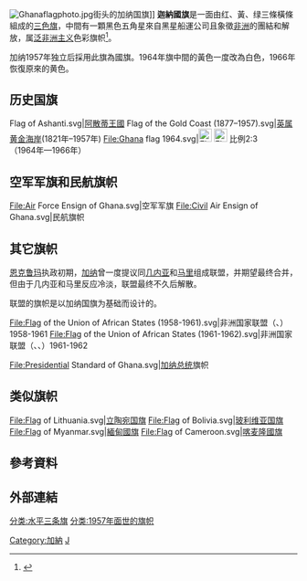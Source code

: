 {{noteTA
|T=zh-cn:加纳国旗;zh-hk:加納國旗;zh-tw:迦納國旗;
|1=zh-cn:加纳;zh-hk:加納;zh-tw:迦納;
}}
{{Infobox flag
|Name = 加纳共和国
|Image = Flag of Ghana.svg
|Use = 111010
|Proportion = 2:3
|Adoption =  1957年（1966年再启用）<br>1966年2月28日
|Design = 綠、黃、紅三條橫條組成的[[三色旗|三色旗]]，中間有一顆黑色五角星。
|Designer = [[Theodosia_Okoh|Theodosia Okoh]]
|Image2 = Civil Ensign of Ghana.svg
|Use2 = 000100
|Proportion2 = 2:3
|Design2 = 綠、黃、紅三條橫條組成的[[三色旗|三色旗]]，中間有一顆黑色五角星。红底，左上角为镶黑边国旗。
|Type = National
|Image3 = Naval Ensign of Ghana.svg
|Use3 = 000001
|Proportion3 = 2:3
|Design3 = 红底[[圣乔治十字|圣乔治十字]][[白船旗|白船旗]]，左上角为镶黑边国旗。
}}
[[File:Ghanaflagphoto.jpg|thumb]]街头的加纳国旗]]
'''迦納國旗'''是一面由红、黃、绿三條橫條組成的[[三色旗|三色旗]]，中間有一顆黑色五角星來自黑星船運公司且象徵[[非洲|非洲]]的團結和解放，属[[泛非洲主义|泛非洲主义]]色彩旗帜<ref >{{cite web|author=|title=THE NATIONAL FLAG|url=http://www.ghana.gov.gh/index.php/about-ghana/the-national-flag|publisher=Government of Ghana|accessdate=2016-03-24|archive-date=2015-02-07|archive-url=https://web.archive.org/web/20150207020731/http://ghana.gov.gh/index.php/about-ghana/the-national-flag|dead-url=no}}{{en}}</ref>。

加纳1957年独立后採用此旗為國旗。1964年旗中間的黃色一度改為白色，1966年恢復原來的黄色。

==历史国旗==
<gallery>
Flag of Ashanti.svg|[[阿散蒂王國|阿散蒂王國]]
Flag of the Gold Coast (1877–1957).svg|[[英属黄金海岸|英属黄金海岸]](1821年–1957年)
File:Ghana flag 1964.svg|[[File:FIAV_111011.svg|23px]] [[File:FIAV_historical.svg|23px]] 比例2:3<br>（1964年—1966年）
</gallery>

==空军军旗和民航旗帜==
<gallery class=center widths=180 heights=120 style="line-height:130%">
File:Air Force Ensign of Ghana.svg|空军军旗
File:Civil Air Ensign of Ghana.svg|民航旗帜
</gallery>

==其它旗帜==
[[恩克鲁玛|恩克鲁玛]]执政初期，[[加纳|加纳]]曾一度提议同[[几内亚|几内亚]]和[[马里|马里]]组成联盟，并期望最终合并，但由于几内亚和马里反应冷淡，联盟最终不久后解散。

联盟的旗帜是以加纳国旗为基础而设计的。
<gallery>
File:Flag of the Union of African States (1958-1961).svg|非洲国家联盟（{{flag|加纳}}、{{flag|几内亚}}）1958-1961
File:Flag of the Union of African States (1961-1962).svg|非洲国家联盟（{{flag|加纳}}、{{flag|几内亚}}、{{flag|马里}}）1961-1962
</gallery>
<gallery>
File:Presidential Standard of Ghana.svg|[[加纳总统|加纳总统]]旗帜
</gallery>

==类似旗帜==
<gallery>

File:Flag of Lithuania.svg|[[立陶宛国旗|立陶宛国旗]]
File:Flag of Bolivia.svg|[[玻利维亚国旗|玻利维亚国旗]]
File:Flag of Myanmar.svg|[[緬甸國旗|緬甸國旗]]
File:Flag of Cameroon.svg|[[喀麦隆國旗|喀麦隆國旗]]
</gallery>
== 參考資料 ==
{{Reflist}}

== 外部連結 ==

{{非洲题目|国旗}}

[[Category:加納|Category:加納]]
[[Category:國旗|J]]
[[分类:水平三条旗|分类:水平三条旗]]
[[分类:1957年面世的旗帜|分类:1957年面世的旗帜]]